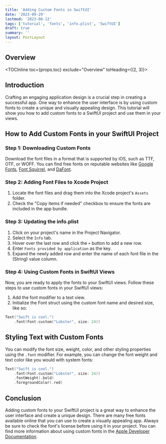 ```yaml
---
title: 'Adding Custom Fonts in SwiftUI'
date: '2023-09-29'
lastmod: '2023-08-12'
tags: ['tutorial', 'fonts', 'info.plist', 'SwiftUI']
draft: true
summary: ''
layout: PostLayout
---
```


## Overview

<TOCInline toc={props.toc} exclude="Overview" toHeading={(2, 3)}></TOCInline>

## Introduction

Crafting an engaging application design is a crucial step in creating a successful app. One way to enhance the user interface is by using custom fonts to create a unique and visually appealing design. This tutorial will show you how to add custom fonts to a SwiftUI project and use them in your views.

## How to Add Custom Fonts in your SwiftUI Project

### Step 1: Downloading Custom Fonts

Download the font files in a format that is supported by iOS, such as TTF, OTF, or WOFF. You can find free fonts on reputable websites like [Google Fonts](https://fonts.google.com/), [Font Squirrel](https://www.fontsquirrel.com/), and [DaFont](https://www.dafont.com/).

### Step 2: Adding Font Files to Xcode Project

1. Locate the font files and drag them into the Xcode project's `Assets` folder.
2. Check the "Copy items if needed" checkbox to ensure the fonts are included in the app bundle.

### Step 3: Updating the info.plist

1. Click on your project's name in the Project Navigator.
2. Select the `Info` tab.
3. Hover over the last row and click the `+` button to add a new row.
4. Enter `Fonts provided by application` as the key.
5. Expand the newly added row and enter the name of each font file in the (String) value column.

### Step 4: Using Custom Fonts in SwiftUI Views

Now, you are ready to apply the fonts to your SwiftUI views. Follow these steps to use custom fonts in your SwiftUI views:

1. Add the font modifier to a text view.
2. Initialize the Font struct using the custom font name and desired size, like so:

```swift
Text("Swift is cool.")
    .font(Font.custom("Lobster", size: 24))
```

## Styling Text with Custom Fonts

You can modify the font size, weight, color, and other styling properties using the `.font` modifier. For example, you can change the font weight and text color like you would with system fonts:

```swift
Text("Swift is cool.")
    .font(Font.custom("Lobster", size: 24))
    .fontWeight(.bold)
    .foregroundColor(.red)
```

## Conclusion

Adding custom fonts to your SwiftUI project is a great way to enhance the user interface and create a unique design. There are many free fonts available online that you can use to create a visually appealing app. Always be sure to check the font's license before using it in your project. You can find more information about using custom fonts in the [Apple Developer Documentation](https://developer.apple.com/documentation/uikit/text_display_and_fonts/adding_a_custom_font_to_your_app).
